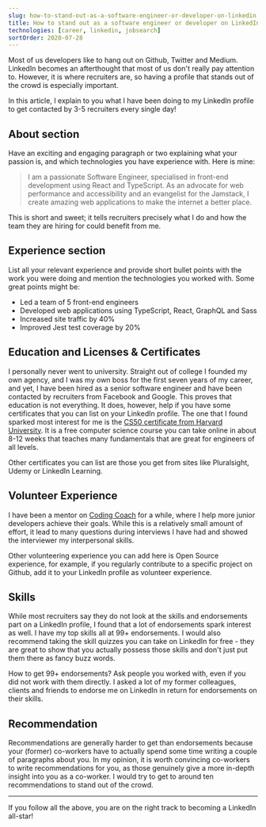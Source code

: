 ```yaml
---
slug: how-to-stand-out-as-a-software-engineer-or-developer-on-linkedin
title: How to stand out as a software engineer or developer on LinkedIn
technologies: [career, linkedin, jobsearch]
sortOrder: 2020-07-28
---
```


Most of us developers like to hang out on Github, Twitter and Medium. LinkedIn becomes an afterthought that most of us don't really pay attention to. However, it is where recruiters are, so having a profile that stands out of the crowd is especially important.

In this article, I explain to you what I have been doing to my LinkedIn profile to get contacted by 3-5 recruiters every single day!

## About section

Have an exciting and engaging paragraph or two explaining what your passion is, and which technologies you have experience with. Here is mine:

> I am a passionate Software Engineer, specialised in front-end development using React and TypeScript. As an advocate for web performance and accessibility and an evangelist for the Jamstack, I create amazing web applications to make the internet a better place.

This is short and sweet; it tells recruiters precisely what I do and how the team they are hiring for could benefit from me.

## Experience section

List all your relevant experience and provide short bullet points with the work you were doing and mention the technologies you worked with. Some great points might be:

- Led a team of 5 front-end engineers
- Developed web applications using TypeScript, React, GraphQL and Sass
- Increased site traffic by 40%
- Improved Jest test coverage by 20%

## Education and Licenses & Certificates

I personally never went to university. Straight out of college I founded my own agency, and I was my own boss for the first seven years of my career, and yet, I have been hired as a senior software engineer and have been contacted by recruiters from Facebook and Google. This proves that education is not everything. It does, however, help if you have some certificates that you can list on your LinkedIn profile. The one that I found sparked most interest for me is the [CS50 certificate from Harvard University](https://cs50.harvard.edu/x/2020/). It is a free computer science course you can take online in about 8-12 weeks that teaches many fundamentals that are great for engineers of all levels.

Other certificates you can list are those you get from sites like Pluralsight, Udemy or LinkedIn Learning.

## Volunteer Experience

I have been a mentor on [Coding Coach](https://codingcoach.io/) for a while, where I help more junior developers achieve their goals. While this is a relatively small amount of effort, it lead to many questions during interviews I have had and showed the interviewer my interpersonal skills.

Other volunteering experience you can add here is Open Source experience, for example, if you regularly contribute to a specific project on Github, add it to your LinkedIn profile as volunteer experience.

## Skills

While most recruiters say they do not look at the skills and endorsements part on a LinkedIn profile, I found that a lot of endorsements spark interest as well. I have my top skills all at 99+ endorsements. I would also recommend taking the skill quizzes you can take on LinkedIn for free - they are great to show that you actually possess those skills and don't just put them there as fancy buzz words.

How to get 99+ endorsements? Ask people you worked with, even if you did not work with them directly. I asked a lot of my former colleagues, clients and friends to endorse me on LinkedIn in return for endorsements on their skills.

## Recommendation

Recommendations are generally harder to get than endorsements because your (former) co-workers have to actually spend some time writing a couple of paragraphs about you. In my opinion, it is worth convincing co-workers to write recommendations for you, as those genuinely give a more in-depth insight into you as a co-worker. I would try to get to around ten recommendations to stand out of the crowd.

---

If you follow all the above, you are on the right track to becoming a LinkedIn all-star!
